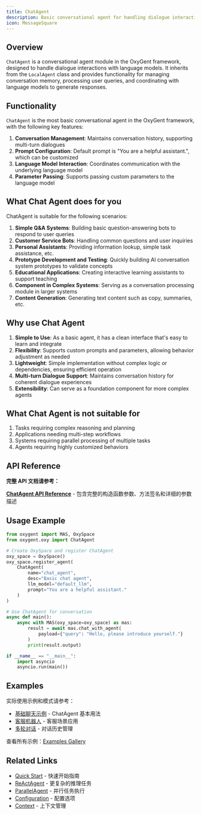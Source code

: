 ```yaml
---
title: ChatAgent
description: Basic conversational agent for handling dialogue interactions with language models
icon: MessageSquare
---
```


## Overview

`ChatAgent` is a conversational agent module in the OxyGent framework, designed to handle dialogue interactions with language models. It inherits from the `LocalAgent` class and provides functionality for managing conversation memory, processing user queries, and coordinating with language models to generate responses.

## Functionality

`ChatAgent` is the most basic conversational agent in the OxyGent framework, with the following key features:

1. **Conversation Management**: Maintains conversation history, supporting multi-turn dialogues
2. **Prompt Configuration**: Default prompt is "You are a helpful assistant.", which can be customized
3. **Language Model Interaction**: Coordinates communication with the underlying language model
4. **Parameter Passing**: Supports passing custom parameters to the language model

## What Chat Agent does for you

ChatAgent is suitable for the following scenarios:

1. **Simple Q&A Systems**: Building basic question-answering bots to respond to user queries
2. **Customer Service Bots**: Handling common questions and user inquiries
3. **Personal Assistants**: Providing information lookup, simple task assistance, etc.
4. **Prototype Development and Testing**: Quickly building AI conversation system prototypes to validate concepts
5. **Educational Applications**: Creating interactive learning assistants to support teaching
6. **Component in Complex Systems**: Serving as a conversation processing module in larger systems
7. **Content Generation**: Generating text content such as copy, summaries, etc.

## Why use Chat Agent

1. **Simple to Use**: As a basic agent, it has a clean interface that's easy to learn and integrate
2. **Flexibility**: Supports custom prompts and parameters, allowing behavior adjustment as needed
3. **Lightweight**: Simple implementation without complex logic or dependencies, ensuring efficient operation
4. **Multi-turn Dialogue Support**: Maintains conversation history for coherent dialogue experiences
5. **Extensibility**: Can serve as a foundation component for more complex agents

## What Chat Agent is not suitable for

1. Tasks requiring complex reasoning and planning
2. Applications needing multi-step workflows
3. Systems requiring parallel processing of multiple tasks
4. Agents requiring highly customized behaviors

## API Reference

**完整 API 文档请参考：**

**[ChatAgent API Reference](/oxyapi/agents-chat-api)** - 包含完整的构造函数参数、方法签名和详细的参数描述

## Usage Example

```python
from oxygent import MAS, OxySpace
from oxygent.oxy import ChatAgent

# Create OxySpace and register ChatAgent
oxy_space = OxySpace()
oxy_space.register_agent(
    ChatAgent(
        name="chat_agent",
        desc="Basic chat agent",
        llm_model="default_llm",
        prompt="You are a helpful assistant."
    )
)

# Use ChatAgent for conversation
async def main():
    async with MAS(oxy_space=oxy_space) as mas:
        result = await mas.chat_with_agent(
            payload={"query": "Hello, please introduce yourself."}
        )
        print(result.output)

if __name__ == "__main__":
    import asyncio
    asyncio.run(main())
```

## Examples

实际使用示例和模式请参考：

- [基础聊天示例](/examples/agents/basic-chat) - ChatAgent 基本用法
- [客服机器人](/examples/application/customer-service) - 客服场景应用
- [多轮对话](/examples/agents/multi-turn-chat) - 对话历史管理

查看所有示例：[Examples Gallery](/examples)

## Related Links

- [Quick Start](/docs/quick-start) - 快速开始指南
- [ReActAgent](/docs/agents-react) - 更复杂的推理任务
- [ParallelAgent](/docs/agents-parallel) - 并行任务执行
- [Configuration](/docs/configuration) - 配置选项
- [Context](/docs/context) - 上下文管理
